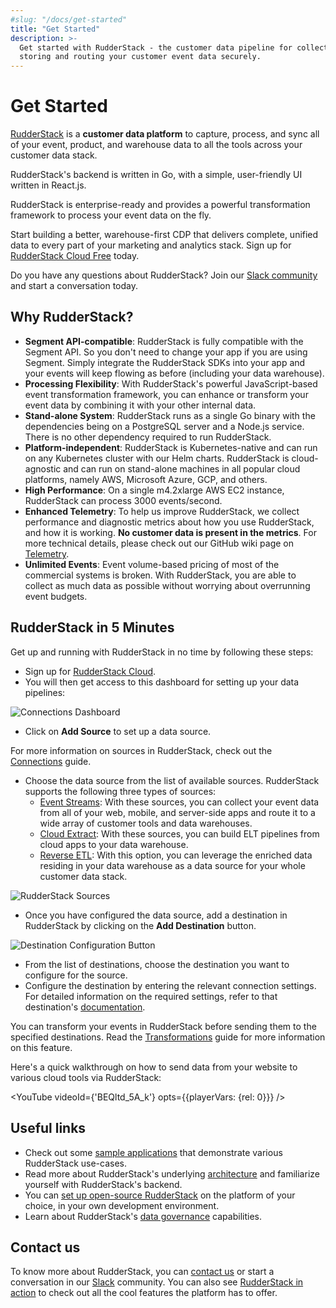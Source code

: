 ```yaml
---
#slug: "/docs/get-started"
title: "Get Started"
description: >-
  Get started with RudderStack - the customer data pipeline for collecting,
  storing and routing your customer event data securely.
---
```


# Get Started

[RudderStack](https://rudderstack.com/) is a **customer data platform** to capture, process, and sync all of your event, product, and warehouse data to all the tools across your customer data stack.

RudderStack's backend is written in Go, with a simple, user-friendly UI written in React.js.

RudderStack is enterprise-ready and provides a powerful transformation framework to process your event data on the fly.

<div class="successBlock">

Start building a better, warehouse-first CDP that delivers complete, unified data to every part of your marketing and analytics stack. Sign up for <a href="https://app.rudderstack.com/signup?type=freetrial">RudderStack Cloud Free</a> today.
</div>

<div class="infoBlock">

Do you have any questions about RudderStack? Join our <a href="https://rudderstack.com/join-rudderstack-slack-community">Slack community</a> and start a conversation today.
</div>

## Why RudderStack?

- **Segment API-compatible**: RudderStack is fully compatible with the Segment API. So you don't need to change your app if you are using Segment. Simply integrate the RudderStack SDKs into your app and your events will keep flowing as before \(including your data warehouse\).
- **Processing Flexibility**: With RudderStack's powerful JavaScript-based event transformation framework, you can enhance or transform your event data by combining it with your other internal data.
- **Stand-alone System**: RudderStack runs as a single Go binary with the dependencies being on a PostgreSQL server and a Node.js service. There is no other dependency required to run RudderStack.
- **Platform-independent**: RudderStack is Kubernetes-native and can run on any Kubernetes cluster with our Helm charts. RudderStack is cloud-agnostic and can run on stand-alone machines in all popular cloud platforms, namely AWS, Microsoft Azure, GCP, and others.
- **High Performance**: On a single m4.2xlarge AWS EC2 instance, RudderStack can process 3000 events/second.
- **Enhanced Telemetry**: To help us improve RudderStack, we collect performance and diagnostic metrics about how you use RudderStack, and how it is working. **No customer data is present in the metrics**. For more technical details, please check out our GitHub wiki page on [Telemetry](https://github.com/rudderlabs/rudder-server/wiki/RudderStack-Telemetry).
- **Unlimited Events**: Event volume-based pricing of most of the commercial systems is broken. With RudderStack, you are able to collect as much data as possible without worrying about overrunning event budgets.

## RudderStack in 5 Minutes

Get up and running with RudderStack in no time by following these steps:

- Sign up for [RudderStack Cloud](https://app.rudderstack.com/signup?type=freetrial).
- You will then get access to this dashboard for setting up your data pipelines:

<img src="../assets/1 (22).png" alt="Connections Dashboard" />

- Click on **Add Source** to set up a data source.

<div class="infoBlock">

  For more information on sources in RudderStack, check out the <a href="https://rudderstack.com/docs/connections/">Connections</a> guide.
</div>

- Choose the data source from the list of available sources. RudderStack supports the following three types of sources:
  - [Event Streams](https://rudderstack.com/docs/stream-sources/): With these sources, you can collect your event data from all of your web, mobile, and server-side apps and route it to a wide array of customer tools and data warehouses.
  - [Cloud Extract](https://rudderstack.com/docs/cloud-extract-sources/): With these sources, you can build ELT pipelines from cloud apps to your data warehouse.
  - [Reverse ETL](https://rudderstack.com/docs/warehouse-actions/): With this option, you can leverage the enriched data residing in your data warehouse as a data source for your whole customer data stack.

<img src="../assets/screen-shot-2021-06-01-at-1.53.46-pm.png" alt="RudderStack Sources" />

- Once you have configured the data source, add a destination in RudderStack by clicking on the **Add Destination** button.

<img src="../assets/screen-shot-2021-06-01-at-2.02.10-pm.png" alt="Destination Configuration Button" />

- From the list of destinations, choose the destination you want to configure for the source.
- Configure the destination by entering the relevant connection settings. For detailed information on the required settings, refer to that destination's [documentation](https://rudderstack.com/docs/destinations/).

<div class="successBlock">

You can transform your events in RudderStack before sending them to the specified destinations. Read the <a href="https://rudderstack.com/docs/transformations/">Transformations</a> guide for more information on this feature.
</div>

Here's a quick walkthrough on how to send data from your website to various cloud tools via RudderStack:

<YouTube 
  videoId={'BEQltd_5A_k'}
  opts={{playerVars: {rel: 0}}}
/>

## Useful links

- Check out some [sample applications](https://github.com/rudderlabs/rudder-samples/) that demonstrate various RudderStack use-cases.
- Read more about RudderStack's underlying [architecture](https://www.rudderstack.com/docs/get-started/rudderstack-architecture/) and familiarize yourself with RudderStack's backend.
- You can [set up open-source RudderStack](https://www.rudderstack.com/docs/get-started/installing-and-setting-up-rudderstack/) on the platform of your choice, in your own development environment.
- Learn about RudderStack's [data governance](https://www.rudderstack.com/docs/data-governance/) capabilities.

## Contact us

To know more about RudderStack, you can [contact us](mailto:%20docs@rudderstack.com) or start a conversation in our [Slack](https://rudderstack.com/join-rudderstack-slack-community) community. You can also see [RudderStack in action](https://app.rudderstack.com/signup?type=freetrial) to check out all the cool features the platform has to offer.
